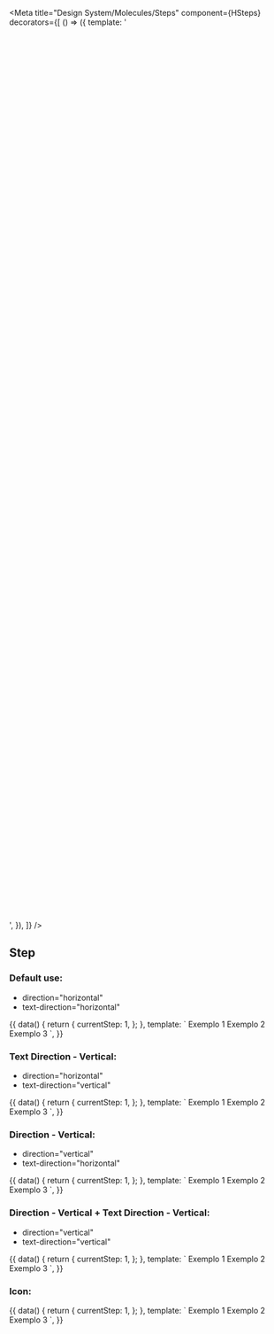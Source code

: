 
<Meta
  title="Design System/Molecules/Steps"
  component={HSteps}
  decorators={[
    () => ({
      template:
        '<div style="transform: scale(1); height: 40vh;"><story /></div>',
    }),
  ]}
/>

## Step

### Default use:

- direction="horizontal"
- text-direction="horizontal"

<Canvas>
  <Story name="Default use">
    {{
      data() {
        return {
          currentStep: 1,
        };
      },
      template: `
        <h-steps v-model="currentStep">
          <h-step>
            Exemplo 1
          </h-step>
          <h-step>
            Exemplo 2
            <template #description>
              Descrição
              <p>Linha 1</p>
              <p>Linha 2</p>
            </template>
          </h-step>
          <h-step>
            Exemplo 3
          </h-step>
        </h-steps>
        `,
    }}
  </Story>
</Canvas>

### Text Direction - Vertical:

- direction="horizontal"
- text-direction="vertical"

<Canvas>
  <Story name="Text Direction - Vertical">
    {{
      data() {
        return {
          currentStep: 1,
        };
      },
      template: `
        <h-steps v-model="currentStep" text-direction="vertical">
          <h-step>
            Exemplo 1
          </h-step>
          <h-step>
            Exemplo 2
            <template #description>
              Descrição
              <p>Linha 1</p>
              <p>Linha 2</p>
            </template>
          </h-step>
          <h-step>
            Exemplo 3
          </h-step>
        </h-steps>
        `,
    }}
  </Story>
</Canvas>

### Direction - Vertical:

- direction="vertical"
- text-direction="horizontal"

<Canvas>
  <Story name="Direction - Vertical">
    {{
      data() {
        return {
          currentStep: 1,
        };
      },
      template: `
        <h-steps v-model="currentStep" direction="vertical">
          <h-step>
            Exemplo 1
          </h-step>
          <h-step>
            Exemplo 2
            <template #description>
              Descrição
              <p>Linha 1</p>
              <p>Linha 2</p>
            </template>
          </h-step>
          <h-step>
            Exemplo 3
          </h-step>
        </h-steps>
        `,
    }}
  </Story>
</Canvas>

### Direction - Vertical + Text Direction - Vertical:

- direction="vertical"
- text-direction="vertical"

<Canvas>
  <Story name="Direction - Vertical + Text Direction - Vertical">
    {{
      data() {
        return {
          currentStep: 1,
        };
      },
      template: `
        <h-steps v-model="currentStep" direction="vertical" text-direction="vertical">
          <h-step>
            Exemplo 1
          </h-step>
          <h-step>
            Exemplo 2
            <template #description>
              Descrição
              <p>Linha 1</p>
              <p>Linha 2</p>
            </template>
          </h-step>
          <h-step>
            Exemplo 3
          </h-step>
        </h-steps>
        `,
    }}
  </Story>
</Canvas>

### Icon:

<Canvas>
  <Story name="Icon use">
    {{
      data() {
        return {
          currentStep: 1,
        };
      },
      template: `
        <h-steps v-model="currentStep">
          <h-step icon="home" icon-size="medium">
            Exemplo 1
          </h-step>
          <h-step icon="favorite" icon-size="medium">
            Exemplo 2
            <template #description>
              Descrição
              <p>Linha 1</p>
              <p>Linha 2</p>
            </template>
          </h-step>
          <h-step icon="star" icon-size="medium">
            Exemplo 3
          </h-step>
        </h-steps>
        `,
    }}
  </Story>
</Canvas>

<ArgsTable of={HSteps} />
